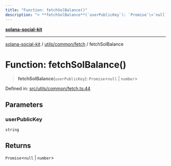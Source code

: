 ```yaml
---
title: "Function: fetchSolBalance()"
description: "> **fetchSolBalance**(`userPublicKey`): `Promise`\<`null` \| `number`\>"
---
```


[**solana-social-kit**](../../../../README.mdx)

***

[solana-social-kit](../../../../README.mdx) / [utils/common/fetch](../README.mdx) / fetchSolBalance

# Function: fetchSolBalance()

> **fetchSolBalance**(`userPublicKey`): `Promise`\<`null` \| `number`\>

Defined in: [src/utils/common/fetch.ts:44](https://github.com/SendArcade/solana-app-kit/blob/bd4b3556b8f469c27ebb06f4df65b3a36b43ba3b/src/utils/common/fetch.ts#L44)

## Parameters

### userPublicKey

`string`

## Returns

`Promise`\<`null` \| `number`\>
